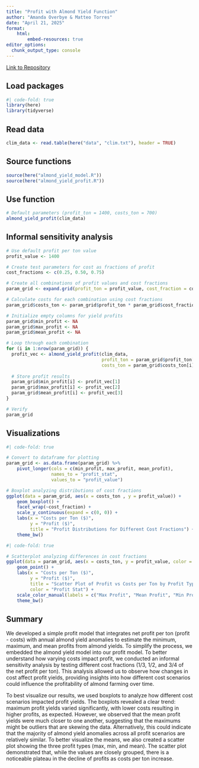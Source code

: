 ```yaml
---
title: "Profit with Almond Yield Function"
author: "Amanda Overbye & Matteo Torres"
date: "April 21, 2025"
format: 
    html:
        embed-resources: true
editor_options: 
  chunk_output_type: console
---
```

[Link to Repository](https://github.com/Aoverbye/almond_yield_function)

## Load packages

```r
#| code-fold: true
library(here)
library(tidyverse)
```

## Read data

```r
clim_data <- read.table(here("data", "clim.txt"), header = TRUE)
```

## Source functions

```r
source(here("almond_yield_model.R"))
source(here("almond_yield_profit.R"))
```

## Use function

```r
# Default parameters (profit_ton = 1400, costs_ton = 700)
almond_yield_profit(clim_data)
```

## Informal sensitivity analysis

```r
# Use default profit per ton value
profit_value <- 1400

# Create test parameters for cost as fractions of profit
cost_fractions <- c(0.25, 0.50, 0.75)

# Create all combinations of profit values and cost fractions
param_grid <- expand.grid(profit_ton = profit_value, cost_fraction = cost_fractions)

# Calculate costs for each combination using cost fractions
param_grid$costs_ton <- param_grid$profit_ton * param_grid$cost_fraction

# Initialize empty columns for yield profits
param_grid$min_profit <- NA
param_grid$max_profit <- NA
param_grid$mean_profit <- NA

# Loop through each combination
for (i in 1:nrow(param_grid)) {
  profit_vec <- almond_yield_profit(clim_data,
                                    profit_ton = param_grid$profit_ton[i],
                                    costs_ton = param_grid$costs_ton[i])
  
  # Store profit results
  param_grid$min_profit[i] <- profit_vec[1]
  param_grid$max_profit[i] <- profit_vec[2]
  param_grid$mean_profit[i] <- profit_vec[3]
}

# Verify
param_grid
```

## Visualizations
```r
#| code-fold: true

# Convert to dataframe for plotting
param_grid <- as.data.frame(param_grid) %>%
    pivot_longer(cols = c(min_profit, max_profit, mean_profit),
                 names_to = "profit_stat",
                 values_to = "profit_value")

# Boxplot analyzing distributions of cost fractions
ggplot(data = param_grid, aes(x = costs_ton , y = profit_value)) +
    geom_boxplot() +
    facet_wrap(~cost_fraction) +
    scale_y_continuous(expand = c(0, 0)) +
    labs(x = "Costs per Ton ($)",
         y = "Profit ($)",
         title = "Profit Distributions for Different Cost Fractions") +
    theme_bw()
```

```r
#| code-fold: true

# Scatterplot analyzing differences in cost fractions
ggplot(data = param_grid, aes(x = costs_ton, y = profit_value, color = profit_stat)) +
    geom_point() +
    labs(x = "Costs per Ton ($)",
         y = "Profit ($)",
         title = "Scatter Plot of Profit vs Costs per Ton by Profit Type",
         color = "Profit Stat") +
    scale_color_manual(labels = c("Max Profit", "Mean Profit", "Min Profit"), values = c("blue", "purple", "red")) +
    theme_bw()
```

## Summary

We developed a simple profit model that integrates net profit per ton (profit - costs) with annual almond yield anomalies to estimate the minimum, maximum, and mean profits from almond yields. To simplify the process, we embedded the almond yield model into our profit model. To better understand how varying costs impact profit, we conducted an informal sensitivity analysis by testing different cost fractions (1/3, 1/2, and 3/4 of the net profit per ton). This analysis allowed us to observe how changes in cost affect profit yields, providing insights into how different cost scenarios could influence the profitability of almond farming over time.

To best visualize our results, we used boxplots to analyze how different cost scenarios impacted profit yields. The boxplots revealed a clear trend: maximum profit yields varied significantly, with lower costs resulting in higher profits, as expected. However, we observed that the mean profit yields were much closer to one another, suggesting that the maximums might be outliers that are skewing the data. Alternatively, this could indicate that the majority of almond yield anomalies across all profit scenarios are relatively similar. To better visualize the means, we also created a scatter plot showing the three profit types (max, min, and mean). The scatter plot demonstrated that, while the values are closely grouped, there is a noticeable plateau in the decline of profits as costs per ton increase.
